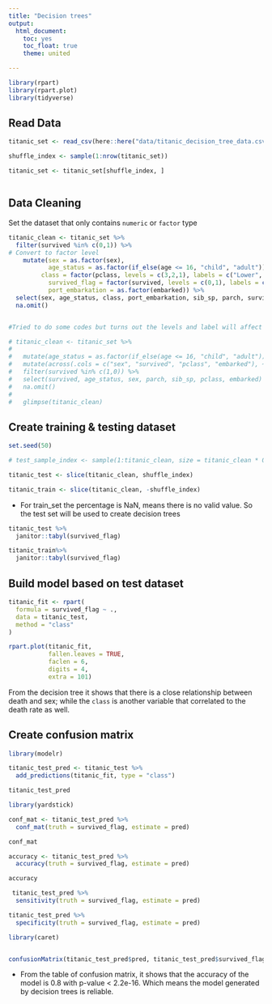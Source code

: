 ```yaml
---
title: "Decision trees"
output:
  html_document:
    toc: yes
    toc_float: true
    theme: united

---
```


```r
library(rpart)
library(rpart.plot)
library(tidyverse)
```

## Read Data


```r

titanic_set <- read_csv(here::here("data/titanic_decision_tree_data.csv"))

shuffle_index <- sample(1:nrow(titanic_set))

titanic_set <- titanic_set[shuffle_index, ]



```

## Data Cleaning

Set the dataset that only contains `numeric` or `factor` type

```r


titanic_clean <- titanic_set %>%
  filter(survived %in% c(0,1)) %>%
# Convert to factor level
    mutate(sex = as.factor(sex), 
           age_status = as.factor(if_else(age <= 16, "child", "adult")),
         class = factor(pclass, levels = c(3,2,1), labels = c("Lower", "Middle", "Upper")), 
           survived_flag = factor(survived, levels = c(0,1), labels = c("No", "Yes")), 
           port_embarkation = as.factor(embarked)) %>%
  select(sex, age_status, class, port_embarkation, sib_sp, parch, survived_flag) %>%
  na.omit()


#Tried to do some codes but turns out the levels and label will affect creating train / test set

# titanic_clean <- titanic_set %>% 
#   
#   mutate(age_status = as.factor(if_else(age <= 16, "child", "adult"))) %>% 
#   mutate(across(.cols = c("sex", "survived", "pclass", "embarked"), ~ as.factor(.x))) %>% 
#   filter(survived %in% c(1,0)) %>% 
#   select(survived, age_status, sex, parch, sib_sp, pclass, embarked) %>% 
#   na.omit()
# 
#   glimpse(titanic_clean)

```


## Create training & testing dataset

```r
set.seed(50)
```


```r



# test_sample_index <- sample(1:titanic_clean, size = titanic_clean * 0.2)

titanic_test <- slice(titanic_clean, shuffle_index)

titanic_train <- slice(titanic_clean, -shuffle_index)


```

* For train_set the percentage is NaN, means there is no valid value. So the test set will be used to create decision trees

```r

titanic_test %>% 
  janitor::tabyl(survived_flag)

```


```r

titanic_train%>% 
  janitor::tabyl(survived_flag)

```


## Build model based on test dataset

```r

titanic_fit <- rpart(
  formula = survived_flag ~ .,
  data = titanic_test,
  method = "class"
)

rpart.plot(titanic_fit,
           fallen.leaves = TRUE,
           faclen = 6,
           digits = 4,
           extra = 101)

```

From the decision tree it shows that there is a close relationship between death and sex; while the `class` is another variable that correlated to the death rate as well.

## Create confusion matrix

```r

library(modelr)

titanic_test_pred <- titanic_test %>% 
  add_predictions(titanic_fit, type = "class")

titanic_test_pred

```



```r

library(yardstick)

```


```r


conf_mat <- titanic_test_pred %>% 
  conf_mat(truth = survived_flag, estimate = pred)

conf_mat

```


```r

accuracy <- titanic_test_pred %>% 
  accuracy(truth = survived_flag, estimate = pred)

accuracy 

```



```r

 titanic_test_pred %>% 
  sensitivity(truth = survived_flag, estimate = pred)

```



```r

titanic_test_pred %>% 
  specificity(truth = survived_flag, estimate = pred)


```

```r

library(caret)


confusionMatrix(titanic_test_pred$pred, titanic_test_pred$survived_flag)


```

* From the table of confusion matrix, it shows that the accuracy of the model is 0.8 with p-value < 2.2e-16. Which means the model generated by decision trees is reliable. 